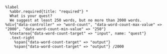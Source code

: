 ```haml
%label
  %abbr.required{title: "required"} *
  What is your quest?
  We suggest at least 250 words, but no more than 2000 words.
%div{"data-controller" => "word-count", "data-word-count-max-value" => "2000", "data-word-count-min-value" => "250"}
  %textarea{"data-word-count-target" => "input", name: "quest"}
  .text-right
    %span{"data-word-count-target" => "output"}
    %span{"data-word-count-target" => "output"} /2000
```